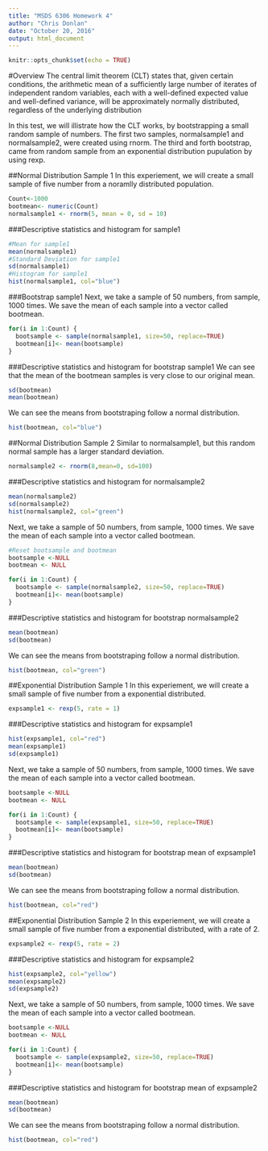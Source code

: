 ```yaml
---
title: "MSDS 6306 Homework 4"
author: "Chris Donlan"
date: "October 20, 2016"
output: html_document
---
```


```r
knitr::opts_chunk$set(echo = TRUE)
```


#Overview
The central limit theorem (CLT) states that, given certain conditions, the arithmetic mean of a sufficiently large number of iterates of independent random variables, each with a well-defined expected value and well-defined variance, will be approximately normally distributed, regardless of the underlying distribution

In this test, we will illistrate how the CLT works, by bootstrapping a small random sample of numbers. The first two samples, normalsample1 and normalsample2, were created using rnorm. The third and forth bootstrap, came from random sample from an exponential distribution pupulation by using rexp. 


##Normal Distribution Sample 1
In this experiement, we will create a small sample of five number from a noramlly distributed population.
```r
Count<-1000
bootmean<- numeric(Count)
normalsample1 <- rnorm(5, mean = 0, sd = 10)
```

###Descriptive statistics and histogram for sample1
```r
#Mean for sample1
mean(normalsample1)
#Standard Deviation for sample1
sd(normalsample1)
#Histogram for sample1
hist(normalsample1, col="blue")
```

###Bootstrap sample1
Next, we take a sample of 50 numbers, from sample, 1000 times. We save the mean of each sample into a vector called bootmean.
```r
for(i in 1:Count) {
  bootsample <- sample(normalsample1, size=50, replace=TRUE)
  bootmean[i]<- mean(bootsample)
}
```

###Descriptive statistics and histogram for bootstrap sample1
We can see that the mean of the bootmean samples is very close to our original mean.
```r
sd(bootmean)
mean(bootmean)
```

We can see the means from bootstraping follow a normal distribution.
```r
hist(bootmean, col="blue")
```

##Normal Distribution Sample 2
Similar to normalsample1, but this random normal sample has a larger standard deviation.
```r
normalsample2 <- rnorm(8,mean=0, sd=100)
```

###Descriptive statistics and histogram for normalsample2
```r
mean(normalsample2)
sd(normalsample2)
hist(normalsample2, col="green")
```

Next, we take a sample of 50 numbers, from sample, 1000 times. We save the mean of each sample into a vector called bootmean.
```r
#Reset bootsample and bootmean
bootsample <-NULL
bootmean <- NULL

for(i in 1:Count) {
  bootsample <- sample(normalsample2, size=50, replace=TRUE)
  bootmean[i]<- mean(bootsample)
}
```

###Descriptive statistics and histogram for bootstrap normalsample2

```r
mean(bootmean)
sd(bootmean)
```
We can see the means from bootstraping follow a normal distribution.
```r
hist(bootmean, col="green")
```

##Exponential Distribution Sample 1
In this experiement, we will create a small sample of five number from a exponential distributed.
```r
expsample1 <- rexp(5, rate = 1)
```

###Descriptive statistics and histogram for expsample1
```r
hist(expsample1, col="red")
mean(expsample1)
sd(expsample1)
```

Next, we take a sample of 50 numbers, from sample, 1000 times. We save the mean of each sample into a vector called bootmean.
```r
bootsample <-NULL
bootmean <- NULL

for(i in 1:Count) {
  bootsample <- sample(expsample1, size=50, replace=TRUE)
  bootmean[i]<- mean(bootsample)
}
```

###Descriptive statistics and histogram for bootstrap mean of expsample1
```r
mean(bootmean)
sd(bootmean)
```
We can see the means from bootstraping follow a normal distribution.
```r
hist(bootmean, col="red")
```


##Exponential Distribution Sample 2
In this experiement, we will create a small sample of five number from a exponential distributed, with a rate of 2.
```r
expsample2 <- rexp(5, rate = 2)
```

###Descriptive statistics and histogram for expsample2
```r
hist(expsample2, col="yellow")
mean(expsample2)
sd(expsample2)
```

Next, we take a sample of 50 numbers, from sample, 1000 times. We save the mean of each sample into a vector called bootmean.
```r
bootsample <-NULL
bootmean <- NULL

for(i in 1:Count) {
  bootsample <- sample(expsample2, size=50, replace=TRUE)
  bootmean[i]<- mean(bootsample)
}
```

###Descriptive statistics and histogram for bootstrap mean of expsample2
```r
mean(bootmean)
sd(bootmean)
```
We can see the means from bootstraping follow a normal distribution.
```r
hist(bootmean, col="red")
```



